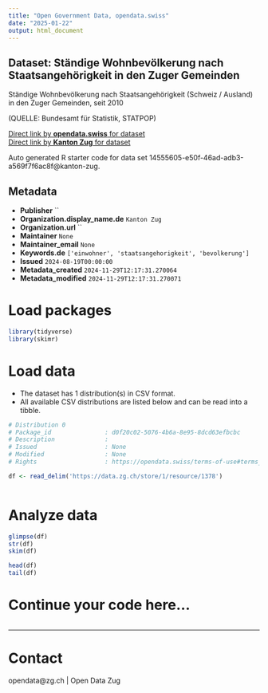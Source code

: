 ```yaml
---
title: "Open Government Data, opendata.swiss"
date: "2025-01-22"
output: html_document
---
```


## Dataset: Ständige Wohnbevölkerung nach Staatsangehörigkeit in den Zuger Gemeinden

Ständige Wohnbevölkerung nach Staatsangehörigkeit (Schweiz / Ausland) in den Zuger Gemeinden, seit 2010

(QUELLE: Bundesamt für Statistik, STATPOP)

[Direct link by **opendata.swiss** for dataset](https://opendata.swiss/de/dataset/standige-wohnbevolkerung-nach-staatsangehorigkeit-in-den-zuger-gemeinden)<br>
[Direct link by **Kanton Zug** for dataset](https://www.zg.ch/behoerden/gesundheitsdirektion/statistikfachstelle/themen/01bevoelkerungszahlen/bevoelkerungsstand)

Auto generated R starter code for data set 14555605-e50f-46ad-adb3-a569f7f6ac8f@kanton-zug.

## Metadata

- **Publisher** ``
- **Organization.display_name.de** `Kanton Zug`
- **Organization.url** ``
- **Maintainer** `None`
- **Maintainer_email** `None`
- **Keywords.de** `['einwohner', 'staatsangehorigkeit', 'bevolkerung']`
- **Issued** `2024-08-19T00:00:00`
- **Metadata_created** `2024-11-29T12:17:31.270064`
- **Metadata_modified** `2024-11-29T12:17:31.270071`


# Load packages

```r

library(tidyverse)
library(skimr)

```

# Load data

-   The dataset has 1 distribution(s) in CSV format.
-   All available CSV distributions are listed below and can be read into a tibble.

```r

# Distribution 0
# Package_id               : d0f20c02-5076-4b6a-8e95-8dcd63efbcbc
# Description              : 
# Issued                   : None
# Modified                 : None
# Rights                   : https://opendata.swiss/terms-of-use#terms_by

df <- read_delim('https://data.zg.ch/store/1/resource/1378')



```

# Analyze data

```r

glimpse(df)
str(df)
skim(df)

head(df)
tail(df)

```

# Continue your code here...

```r

```

------------------------------------------------------------------------

# Contact

opendata@zg.ch | Open Data Zug

